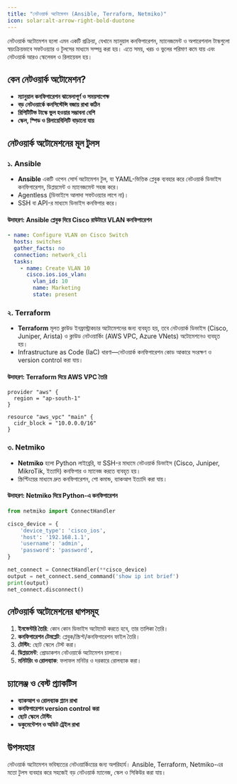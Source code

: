 ```yaml
---
title: "নেটওয়ার্ক অটোমেশন (Ansible, Terraform, Netmiko)"
icon: solar:alt-arrow-right-bold-duotone
---
```


নেটওয়ার্ক অটোমেশন হলো এমন একটি প্রক্রিয়া, যেখানে ম্যানুয়াল কনফিগারেশন, ম্যানেজমেন্ট ও অপারেশনাল টাস্কগুলো স্বয়ংক্রিয়ভাবে সফটওয়্যার ও টুলসের মাধ্যমে সম্পন্ন করা হয়। এতে সময়, খরচ ও ভুলের পরিমাণ কমে যায় এবং নেটওয়ার্ক আরও স্কেলেবল ও রিলায়েবল হয়।

## কেন নেটওয়ার্ক অটোমেশন?
- **ম্যানুয়াল কনফিগারেশন ঝামেলাপূর্ণ ও সময়সাপেক্ষ**
- **বড় নেটওয়ার্কে কনসিস্টেন্সি বজায় রাখা কঠিন**
- **রিপিটিটিভ টাস্কে ভুল হওয়ার সম্ভাবনা বেশি**
- **স্কেল, স্পিড ও রিলায়েবিলিটি বাড়ানো যায়**

## নেটওয়ার্ক অটোমেশনের মূল টুলস

### ১. Ansible

- **Ansible** একটি ওপেন সোর্স অটোমেশন টুল, যা YAML-ভিত্তিক প্লেবুক ব্যবহার করে নেটওয়ার্ক ডিভাইস কনফিগারেশন, ডিপ্লয়মেন্ট ও ম্যানেজমেন্ট সহজ করে।
- Agentless (ডিভাইসে আলাদা সফটওয়্যার লাগে না)।
- SSH বা API-র মাধ্যমে ডিভাইস কনফিগার করে।

#### উদাহরণ: Ansible প্লেবুক দিয়ে Cisco রাউটারে VLAN কনফিগারেশন

```yaml
- name: Configure VLAN on Cisco Switch
  hosts: switches
  gather_facts: no
  connection: network_cli
  tasks:
    - name: Create VLAN 10
      cisco.ios.ios_vlan:
        vlan_id: 10
        name: Marketing
        state: present
```

### ২. Terraform

- **Terraform** মূলত ক্লাউড ইনফ্রাস্ট্রাকচার অটোমেশনের জন্য ব্যবহৃত হয়, তবে নেটওয়ার্ক ডিভাইস (Cisco, Juniper, Arista) ও ক্লাউড নেটওয়ার্কিং (AWS VPC, Azure VNets) অটোমেশনেও ব্যবহৃত হয়।
- Infrastructure as Code (IaC) ধারণা—নেটওয়ার্ক কনফিগারেশন কোড আকারে সংরক্ষণ ও version control করা যায়।

#### উদাহরণ: Terraform দিয়ে AWS VPC তৈরি

```hcl
provider "aws" {
  region = "ap-south-1"
}

resource "aws_vpc" "main" {
  cidr_block = "10.0.0.0/16"
}
```

### ৩. Netmiko

- **Netmiko** হলো Python লাইব্রেরি, যা SSH-র মাধ্যমে নেটওয়ার্ক ডিভাইস (Cisco, Juniper, MikroTik, ইত্যাদি) কনফিগার ও ম্যানেজ করতে ব্যবহৃত হয়।
- স্ক্রিপ্টিংয়ের মাধ্যমে দ্রুত কনফিগারেশন, শো কমান্ড, ব্যাকআপ ইত্যাদি করা যায়।

#### উদাহরণ: Netmiko দিয়ে Python-এ কনফিগারেশন

```python
from netmiko import ConnectHandler

cisco_device = {
    'device_type': 'cisco_ios',
    'host': '192.168.1.1',
    'username': 'admin',
    'password': 'password',
}

net_connect = ConnectHandler(**cisco_device)
output = net_connect.send_command('show ip int brief')
print(output)
net_connect.disconnect()
```

## নেটওয়ার্ক অটোমেশনের ধাপসমূহ
1. **ইনভেন্টরি তৈরি**: কোন কোন ডিভাইস অটোমেট করতে হবে, তার তালিকা তৈরি।
2. **কনফিগারেশন টেমপ্লেট**: প্লেবুক/স্ক্রিপ্ট/কনফিগারেশন ফাইল তৈরি।
3. **টেস্টিং**: ছোট স্কেলে টেস্ট করা।
4. **ডিপ্লয়মেন্ট**: প্রোডাকশন নেটওয়ার্কে অটোমেশন চালানো।
5. **মনিটরিং ও রোলব্যাক**: ফলাফল মনিটর ও দরকারে রোলব্যাক করা।

## চ্যালেঞ্জ ও বেস্ট প্র্যাকটিস
- **ব্যাকআপ ও রোলব্যাক প্ল্যান রাখা**
- **কনফিগারেশন version control করা**
- **ছোট স্কেলে টেস্টিং**
- **ডকুমেন্টেশন ও অডিট ট্রেইল রাখা**

## উপসংহার
নেটওয়ার্ক অটোমেশন ভবিষ্যতের নেটওয়ার্কিংয়ের জন্য অপরিহার্য। Ansible, Terraform, Netmiko-এর মতো টুলস ব্যবহার করে সহজেই বড় নেটওয়ার্ক ম্যানেজ, স্কেল ও সিকিউর করা যায়।
